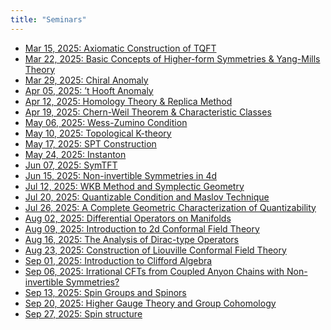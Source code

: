 ```yaml
---
title: "Seminars"
---
```


- [Mar 15, 2025: Axiomatic Construction of TQFT](mar-15-2025.qmd)   
- [Mar 22, 2025: Basic Concepts of Higher-form Symmetries & Yang-Mills Theory](mar-22-2025.qmd)  
- [Mar 29, 2025: Chiral Anomaly](mar-29-2025.qmd)  
- [Apr 05, 2025: 't Hooft Anomaly](apr-05-2025.qmd)   
- [Apr 12, 2025: Homology Theory & Replica Method](apr-12-2025.qmd)    
- [Apr 19, 2025: Chern-Weil Theorem & Characteristic Classes](apr-19-2025.qmd) 
- [May 06, 2025: Wess-Zumino Condition ](may-06-2025.qmd)  
- [May 10, 2025: Topological K-theory](may-10-2025.qmd)  
- [May 17, 2025: SPT Construction](may-17-2025.qmd)  
- [May 24, 2025: Instanton](may-24-2025.qmd)  
- [Jun 07, 2025: SymTFT](jun-07-2025.qmd)  
- [Jun 15, 2025: Non-invertible Symmetries in 4d](jun-15-2025.qmd)  
- [Jul 12, 2025: WKB Method and Symplectic Geometry](jul-12-2025.qmd)  
- [Jul 20, 2025: Quantizable Condition and Maslov Technique](jul-20-2025.qmd)
- [Jul 26, 2025: A Complete Geometric Characterization of Quantizability](jul-26-2025.qmd)
- [Aug 02, 2025: Differential Operators on Manifolds](aug-02-2025.qmd)
- [Aug 09, 2025: Introduction to 2d Conformal Field Theory](aug-09-2025.qmd)
- [Aug 16, 2025: The Analysis of Dirac-type Operators](aug-16-2025.qmd)
- [Aug 23, 2025: Construction of Liouville Conformal Field Theory](aug-23-2025.qmd)
- [Sep 01, 2025: Introduction to Clifford Algebra](sep-01-2025.qmd)
- [Sep 06, 2025: Irrational CFTs from Coupled Anyon Chains with Non-invertible Symmetries?](sep-06-2025.qmd)
- [Sep 13, 2025: Spin Groups and Spinors](sep-13-2025.qmd)
- [Sep 20, 2025: Higher Gauge Theory and Group Cohomology](sep-20-2025.qmd)
- [Sep 27, 2025: Spin structure](sep-27-2025.qmd)